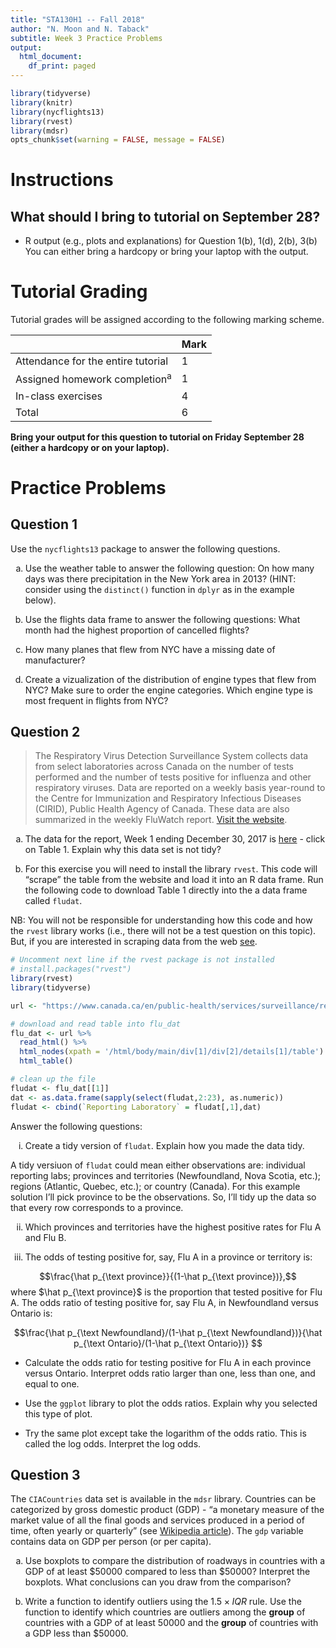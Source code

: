 ```yaml
---
title: "STA130H1 -- Fall 2018"
author: "N. Moon and N. Taback"
subtitle: Week 3 Practice Problems
output:
  html_document:
    df_print: paged
---
```


```r
library(tidyverse)
library(knitr)
library(nycflights13)
library(rvest)
library(mdsr)
opts_chunk$set(warning = FALSE, message = FALSE) 
```


# Instructions

## What should I bring to tutorial on September 28?

- R output (e.g., plots and explanations) for Question 1(b), 1(d), 2(b), 3(b)  You can either bring a hardcopy or bring your laptop with the output.

# Tutorial Grading

Tutorial grades will be assigned according to the following marking scheme.

|                                    | Mark |
|------------------------------------|------|
| Attendance for the entire tutorial | 1    |
| Assigned homework completion^a^    | 1    |
| In-class exercises                 | 4    |
| Total                              | 6    |



**Bring your output for this question to tutorial on Friday September 28 (either a hardcopy or on your laptop). **

# Practice Problems

## Question 1

Use the `nycflights13` package to answer the following questions.

(a) Use the weather table to answer the following question: On how many days was there precipitation in the New York area in 2013?  (HINT: consider using the `distinct()` function in `dplyr` as in the example below).

(b) Use the flights data frame to answer the following questions: What month had the highest proportion of cancelled flights?

(c) How many planes that flew from NYC have a missing date of manufacturer?  

(d) Create a vizualization of the distribution of engine types that flew from NYC? Make sure to order the engine categories. Which engine type is most frequent in flights from NYC?



## Question 2

> The Respiratory Virus Detection Surveillance System collects data from select laboratories across Canada on the number of tests performed and the number of tests positive for influenza and other respiratory viruses. Data are reported on a weekly basis year-round to the Centre for Immunization and Respiratory Infectious Diseases (CIRID), Public Health Agency of Canada. These data are also summarized in the weekly FluWatch report. [Visit the website](https://www.canada.ca/en/public-health/services/surveillance/respiratory-virus-detections-canada.html).

(a)  The data for the report, Week 1 ending December 30, 2017 is [here](https://www.canada.ca/en/public-health/services/surveillance/respiratory-virus-detections-canada/2017-2018/respiratory-virus-detections-isolations-week-52-ending-december-30-2017.html) - click on Table 1.  Explain why this data set is not tidy?


(b) For this exercise you will need to install the library `rvest`.  This code will "scrape" the table from the website and load it into an R data frame. Run the following code to download Table 1 directly into the a data frame called `fludat`.    

NB:  You will not be responsible for understanding how this code and how the `rvest` library works (i.e., there will not be a test question on this topic). But, if you are interested in scraping data from the web [see](https://blog.rstudio.com/2014/11/24/rvest-easy-web-scraping-with-r/).


```r
# Uncomment next line if the rvest package is not installed
# install.packages("rvest") 
library(rvest)
library(tidyverse)

url <- "https://www.canada.ca/en/public-health/services/surveillance/respiratory-virus-detections-canada/2017-2018/respiratory-virus-detections-isolations-week-52-ending-december-30-2017.html"

# download and read table into flu_dat 
flu_dat <- url %>% 
  read_html() %>% 
  html_nodes(xpath = '/html/body/main/div[1]/div[2]/details[1]/table') %>% 
  html_table()

# clean up the file
fludat <- flu_dat[[1]]
dat <- as.data.frame(sapply(select(fludat,2:23), as.numeric))
fludat <- cbind(`Reporting Laboratory` = fludat[,1],dat)
```

Answer the following questions:

(i) Create a tidy version of `fludat`.  Explain how you made the data tidy.

A tidy versiuon of ` fludat` could mean either observations are: individual reporting labs; provinces and territories (Newfoundland, Nova Scotia, etc.); regions (Atlantic, Quebec, etc.); or country (Canada). For this example solution I'll pick province to be the observations.  So, I'll tidy up the data so that every row corresponds to a province.



(ii) Which provinces and territories have the highest positive rates for Flu A and Flu B.


(iii) The odds of testing positive for, say, Flu A in a province or territory is:

$$\frac{\hat p_{\text province}}{(1-\hat p_{\text province})},$$
where $\hat p_{\text province}$ is the proportion that tested positive for Flu A.  The odds ratio of testing positive for, say Flu A, in Newfoundland versus Ontario is:

$$\frac{\hat p_{\text Newfoundland}/(1-\hat p_{\text Newfoundland})}{\hat p_{\text Ontario}/(1-\hat p_{\text Ontario})} $$

- Calculate the odds ratio for testing positive for Flu A in each province versus Ontario. Interpret odds ratio larger than one, less than one, and equal to one.

- Use the `ggplot` library to plot the odds ratios.  Explain why you selected this type of plot.

- Try the same plot except take the logarithm of the odds ratio. This is called the log odds.  Interpret the log odds.


## Question 3

The `CIACountries` data set is available in the `mdsr` library.  Countries can be categorized by gross domestic product (GDP) - "a monetary measure of the market value of all the final goods and services produced in a period of time, often yearly or quarterly" (see [Wikipedia article](https://en.wikipedia.org/wiki/Gross_domestic_product)).  The `gdp` variable contains data on GDP per person (or per capita).  

(a) Use boxplots to compare the distribution of roadways in countries with a GDP of at least $50000 compared to less than $50000?  Interpret the boxplots. What conclusions can you draw from the comparison?


(b)  Write a function to identify outliers using the $1.5 \times IQR$ rule.  Use the function to identify which countries are outliers among the **group** of countries with a GDP of at least $50000$ and the **group** of countries with a GDP less than $50000.
